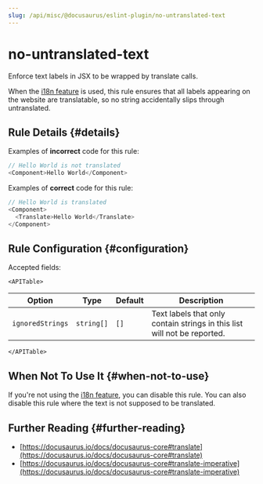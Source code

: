 ```yaml
---
slug: /api/misc/@docusaurus/eslint-plugin/no-untranslated-text
---
```


# no-untranslated-text


Enforce text labels in JSX to be wrapped by translate calls.

When the [i18n feature](../../../i18n/i18n-introduction.mdx) is used, this rule ensures that all labels appearing on the website are translatable, so no string accidentally slips through untranslated.

## Rule Details {#details}

Examples of **incorrect** code for this rule:

```js
// Hello World is not translated
<Component>Hello World</Component>
```

Examples of **correct** code for this rule:

```js
// Hello World is translated
<Component>
  <Translate>Hello World</Translate>
</Component>
```

## Rule Configuration {#configuration}

Accepted fields:

```mdx-code-block
<APITable>
```

| Option | Type | Default | Description |
| --- | --- | --- | --- |
| `ignoredStrings` | `string[]` | `[]` | Text labels that only contain strings in this list will not be reported. |

```mdx-code-block
</APITable>
```

## When Not To Use It {#when-not-to-use}

If you're not using the [i18n feature](../../../i18n/i18n-introduction.mdx), you can disable this rule. You can also disable this rule where the text is not supposed to be translated.

## Further Reading {#further-reading}

- [https://docusaurus.io/docs/docusaurus-core#translate](https://docusaurus.io/docs/docusaurus-core#translate)
- [https://docusaurus.io/docs/docusaurus-core#translate-imperative](https://docusaurus.io/docs/docusaurus-core#translate-imperative)
